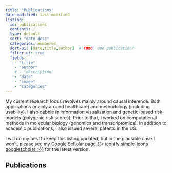 ```yaml
---
title: "Publications"
date-modified: last-modified
listing: 
  id: publications
  contents: .
  type: default
  sort: "date desc"
  categories: numbered
  sort-ui: [date,title,author]  # TODO: add publication?
  filter-ui: true
  fields: 
    - "title"
    - "author"
    # - "description"
    - "date"
    - "image"
    - "categories"
---
```


My current research focus revolves mainly around causal inference.
Both applications (mainly around healthcare) and methodology (including usability).
I also dabble in information visualization and genetic-based risk models (polygenic risk scores).
Prior to that, I worked on computational methods in molecular biology (genomics and transcriptomics).
In addition to academic publications, I also issued several patents in the US.

I will do my best to keep this listing updated,
but in the plausible case I won't,
please see my [Google Scholar page {{< iconify simple-icons googlescholar >}}](https://scholar.google.com/citations?user=KAzt_pYAAAAJ&hl=en)
for the latest version.

## Publications
<!-- :::{#publications}
::: -->

